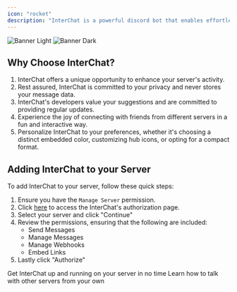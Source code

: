 ```yaml
---
icon: "rocket"
description: "InterChat is a powerful discord bot that enables effortless real-time cross-server communication. Start here to learn more about InterChat and how to set it up on your server."
---
```


<img
  className="block dark:hidden"
  src="/images/banner_light.svg"
  alt="Banner Light"
/>
<img
  className="hidden dark:block"
  src="/images/banner_dark.svg"
  alt="Banner Dark"
/>


## Why Choose InterChat?

1. InterChat offers a unique opportunity to enhance your server's activity.
2. Rest assured, InterChat is committed to your privacy and never stores your message data.
3. InterChat's developers value your suggestions and are committed to providing regular updates.
4. Experience the joy of connecting with friends from different servers in a fun and interactive way.
5. Personalize InterChat to your preferences, whether it's choosing a distinct embedded color, customizing hub icons, or opting for a compact format.

## Adding InterChat to your Server

To add InterChat to your server, follow these quick steps:

1. Ensure you have the ```Manage Server``` permission.
2. Click [here](https://interchat.fun/invite) to access the InterChat's authorization page.
3. Select your server and click "Continue"
4. Review the permissions, ensuring that the following are included:
   - Send Messages
   - Manage Messages
   - Manage Webhooks
   - Embed Links
5. Lastly click "Authorize"

<CardGroup cols={2}>
  <Card
    title="Setup InterChat"
    icon="gear"
    href="/setup"
  >
    Get InterChat up and running on your server in no time
  </Card>
  <Card
    title="Start Chatting"
    icon="comments"
    href="/messaging"
  >
    Learn how to talk with other servers from your own
  </Card>
</CardGroup>
